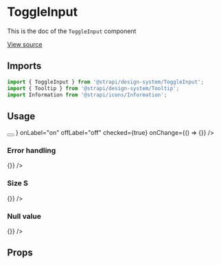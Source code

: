 <!--- ToggleInput.stories.mdx --->


<Meta title="Design System/Components/ToggleInput" component={ToggleInput} />

# ToggleInput

This is the doc of the `ToggleInput` component

[View source](https://github.com/strapi/design-system/tree/develop/packages/strapi-design-system/src/ToggleInput)

## Imports

```js
import { ToggleInput } from '@strapi/design-system/ToggleInput';
import { Tooltip } from '@strapi/design-system/Tooltip';
import Information from '@strapi/icons/Information';
```

## Usage

<Canvas>
  <Story name="base">
    <ToggleInput
      hint="Enable provider"
      label="Enabled"
      name="enable-provider"
      labelAction={
        <Tooltip description="Content of the tooltip">
          <button
            aria-label="Information about the email"
            style={{ border: 'none', padding: 0, background: 'transparent' }}
          >
            <Information aria-hidden={true} />
          </button>
        </Tooltip>
      }
      onLabel="on"
      offLabel="off"
      checked={true}
      onChange={() => {}}
    />
  </Story>
</Canvas>

### Error handling

<Canvas>
  <Story name="error">
    <ToggleInput
      hint="Enable provider"
      error="this field is required"
      label="Label"
      name="enable-provider"
      onLabel="on"
      offLabel="off"
      checked={false}
      onChange={() => {}}
    />
  </Story>
</Canvas>

### Size S

<Canvas>
  <Story name="size S">
    <ToggleInput
      size="S"
      hint="Enable provider"
      error="this field is required"
      label="Label"
      name="enable-provider"
      onLabel="on"
      offLabel="off"
      checked={false}
      onChange={() => {}}
    />
  </Story>
</Canvas>

### Null value

<Canvas>
  <Story name="null-value">
    <ToggleInput
      hint="Enable provider"
      label="Label"
      name="enable-provider"
      onLabel="on"
      offLabel="off"
      checked={null}
      onChange={() => {}}
    />
  </Story>
</Canvas>

## Props

<ArgsTable of={ToggleInput} />
